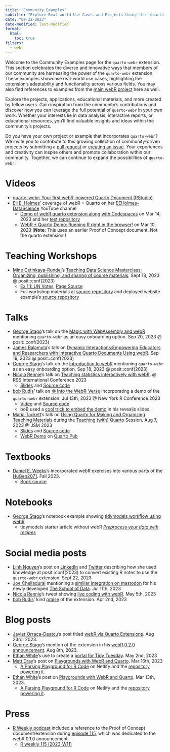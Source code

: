 ```yaml
---
title: "Community Examples"
subtitle: "Explore Real-world Use Cases and Projects Using the `quarto-webr` Extension"
date: "09-22-2023"
date-modified: last-modified
format: 
  html:
    toc: true
filters:
  - webr
---
```


Welcome to the Community Examples page for the `quarto-webr` extension. This section celebrates the diverse and innovative ways that members of our community are harnessing the power of the `quarto-webr` extension. These examples showcase real-world use cases, highlighting the extension's adaptability and functionality across various fields. You may also find references to examples from the [main webR project](https://webr.r-wasm.org/) here as well.

Explore the projects, applications, educational materials, and more created by fellow users. Gain inspiration from the community's contributions and discover how you can leverage the full potential of `quarto-webr` in your own work. Whether your interests lie in data analysis, interactive reports, or educational resources, you'll find valuable insights and ideas within the community's projects.

Do you have your own project or example that incorporates `quarto-webr`? We invite you to contribute to this growing collection of community-driven projects by submitting a [pull request](https://github.com/coatless/quarto-webr/edit/main/docs/qwebr-community-examples.qmd) or [creating an issue](https://github.com/coatless/quarto-webr/issues/new?assignees=&labels=community-example&projects=&template=community-example.yml&title=%5BExample%5D%3A+). Your experiences and creativity can inspire others and promote collaboration within our community. Together, we can continue to expand the possibilities of `quarto-webr`.

# Videos

- [quarto-webr: Your first webR-powered Quarto Document (RStudio)](https://www.youtube.com/watch?v=DoRR2S5lLvk)
- [Eli E. Holmes](https://eeholmes.github.io/)' coverage of webR + Quarto on her [EEHolmes-DataScience](https://www.youtube.com/@eeholmes-datascience4849) YouTube channel
  - [Demo of webR quarto extension along with Codespaces](https://www.youtube.com/watch?v=hVLF98HP6Sw) on Mar 14, 2023 and her [test repository](https://github.com/eeholmes/test-webr)
  - [WebR + Quarto Demo: Running R right in the browser!](https://www.youtube.com/watch?v=g_2ogFn2XrY) on Mar 10, 2023 (**Note:** This uses an earlier Proof of Concept document. Not the quarto extension!)

# Teaching Workshops

- [Mine Çetinkaya-Rundel](https://mine-cr.com/)'s [Teaching Data Science Masterclass: Organizing, publishing, and sharing of course materials](https://posit-conf-2023.github.io/teach-ds-masterclass/materials/course-materials). Sept 18, 2023 @ posit::conf(2023)
  - [Ex 1.1: UN Votes](https://data-sci-101.github.io/ae/ae-01-unvotes.html), [Page Source](https://github.com/data-sci-101/data-sci-101.github.io/blob/main/ae/ae-01-unvotes.qmd)
  - Full workshop materials at [source repository](https://github.com/posit-conf-2023/teach-ds-masterclass) and deployed website example's [source repository](https://github.com/data-sci-101/data-sci-101.github.io)

# Talks

- [George Stagg](https://gws.phd)'s talk on the [Magic with WebAssembly and webR](https://gws.quarto.pub/magic-with-wasm-and-webr/#/title-slide) mentioning `quarto-webr` as an easy onboarding option. Sep 20, 2023 @ posit::conf(2023)
- [James Balamuta](http://thecoatlessprofessor.com/)'s talk on [Dynamic Interactions:Empowering Educators and Researchers with Interactive Quarto Documents Using webR](https://assets.thecoatlessprofessor.com/talks/quarto-webr-posit-conf-23-talk.pdf). Sep 19, 2023 @ posit::conf(2023)
- [George Stagg](https://gws.phd)'s talk on the [Introduction to webR](https://gws.quarto.pub/introduction-to-webr-2023/#/title-slide) mentioning `quarto-webr` as an easy onboarding option. Sep 18, 2023 @ posit::conf(2023)
- [Nicola Rennie](https://nrennie.rbind.io/)'s talk on [Teaching statistics interactively with webR](https://nrennie.rbind.io/talks/rss-conference-teaching-webr/). @ RSS International Conference 2023
  - [Slides](https://teaching-with-webr.netlify.app/#/title-slide) and [Source code](https://github.com/nrennie/teaching-with-webR)
- [bob Rudis](https://rud.is/)' talk on [🕸️ Into the WebR-Verse](https://github.com/hrbrmstr/2023-nyr-webr) incorporating a demo of the `quarto-webr` extension. Jul 13th, 2023 @ New York R Conference 2023
  - [Video](https://www.youtube.com/watch?v=inpwcTUmBDY&list=PLlzRFZmxVl9RYNkA-lRUxloDYrd1Bhln9&index=8) and [Source code](https://github.com/hrbrmstr/2023-nyr-webr)
  - boB used a [cool trick to embed the demo](https://github.com/coatless/quarto-webr/issues/14#issuecomment-1634944155) in his revealjs slides.
- [Maria Tackett](https://maria-tackett.netlify.app/)'s talk on [Using Quarto for Making and Organizing Teaching Materials](https://mine-cetinkaya-rundel.github.io/teach-with-quarto/talks/5-teaching-materials/) during the [Teaching (with) Quarto](https://mine-cetinkaya-rundel.github.io/teach-with-quarto/) Session. Aug 7, 2023 @ JSM 2023
  - [Slides](https://mine-cetinkaya-rundel.github.io/teach-with-quarto/talks/5-teaching-materials/) and [Source code](https://github.com/mine-cetinkaya-rundel/teach-with-quarto/tree/main/talks/5-teaching-materials)
  - [WebR Demo](https://maria.quarto.pub/webr-demo/) on [Quarto Pub](https://quarto.pub)

# Textbooks

- [Daniel E. Weeks](https://www.sph.pitt.edu/directory/daniel-weeks)'s incorporated webR exercises into various parts of the [HuGen2071](https://danieleweeks.github.io/HuGen2071). Fall 2023.
  - [Book source](https://github.com/DanielEWeeks/HuGen2071)

# Notebooks

- [George Stagg](https://gws.phd/)'s notebook example showing [tidymodels workflow using webR](https://gws.quarto.pub/introduction-to-webr-2023/demo.html)
   - tidymodels starter article without webR [_Preprocess your data with recipes_](https://www.tidymodels.org/start/recipes/)

# Social media posts

- [Linh Nguyen](https://nguyenllpsych.github.io/)'s post on [LinkedIn](https://www.linkedin.com/posts/nguyenllpsych_positconf2023-activity-7111101659509899265-CTay?utm_source=share&utm_medium=member_desktop) and [Twitter](https://twitter.com/nguyenllpsych/status/1705357201400066141) describing how she used knowledge at posit::conf(2023) to convert existing R notes to use the `quarto-webr` extension. Sept 22, 2023
- [Joe Chelladurai](https://joechelladurai.com/) mentioning a [similiar integration on mastodon](https://mastodon.social/@joe_chelladurai@fosstodon.org/110699434655070719) for his newly developed [The School of Data](https://www.theschoolofdata.org/). Jul 11th, 2023
- [Nicola Rennie](https://nrennie.rbind.io/)'s tweet showing [live coding with webR](https://twitter.com/nrennie35/status/1654509541499850752). May 5th, 2023
- [bob Rudis](https://rud.is/)' kind [praise](https://mastodon.social/@hrbrmstr/110130242863636605) of the extension. Apr 2nd, 2023

# Blog posts

- [Javier Orraca-Deatcu](https://www.javierorracadeatcu.com/)'s post titled [webR via Quarto Extensions](https://www.javierorracadeatcu.com/posts/2023-08-23-webr-via-quarto-extensions/). Aug 23rd, 2023.
- [George Stagg](https://gws.phd/)'s mention of the extension in his [webR 0.2.0 announcement](https://www.tidyverse.org/blog/2023/08/webr-0-2-0/). Aug 8th, 2023.
- [Ethan White](https://www.weecology.org/author/ethan-white/)'s use to create a [portal for Tidy Tuesday](https://tidytuesday.weecology.org/). May 2nd, 2023
- [Matt Dray](https://www.matt-dray.com/)'s post on [Playgrounds with WebR and Quarto](https://www.rostrum.blog/posts/2023-03-16-webr-quarto/). Mar 16th, 2023
  - [A Parsing Playground for R Code](https://webr-parse-test.netlify.app/) on Netlify and the [repository powering it](https://github.com/matt-dray/webr-parse-test).
- [Ethan White](https://www.weecology.org/author/ethan-white/)'s post on [Playgrounds with WebR and Quarto](https://jabberwocky.weecology.org/2023/03/13/a-brief-introduction-to-using-webr-and-quarto-for-client-side-interactive-lesson-material/). Mar 13th, 2023.
  - [A Parsing Playground for R Code](https://webr-parse-test.netlify.app/) on Netlify and the [repository powering it](https://github.com/matt-dray/webr-parse-test).

# Press

- [R Weekly podcast](https://rweekly.fireside.fm) included a reference to the Proof of Concept document/extension during [episode 115](https://rweekly.fireside.fm/115?t=763), which was dedicated to the webR 0.1.0 announcement.
   - [R weekly 115 (2023-W11)](https://rweekly.org/2023-W11.html)

